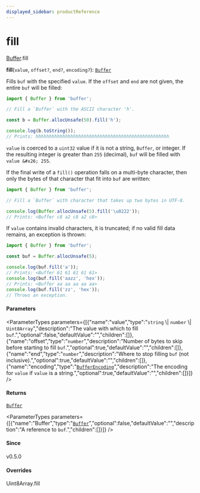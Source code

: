 ```yaml
---
displayed_sidebar: productReference
---
```



# fill

[Buffer](../../interfaces/Buffer.mdx).fill

**fill**(`value`, `offset?`, `end?`, `encoding?`): [`Buffer`](../../variables/Buffer-1.mdx)

Fills `buf` with the specified `value`. If the `offset` and `end` are not given,
the entire `buf` will be filled:

```js
import { Buffer } from 'buffer';

// Fill a `Buffer` with the ASCII character 'h'.

const b = Buffer.allocUnsafe(50).fill('h');

console.log(b.toString());
// Prints: hhhhhhhhhhhhhhhhhhhhhhhhhhhhhhhhhhhhhhhhhhhhhhhhhh
```

`value` is coerced to a `uint32` value if it is not a string, `Buffer`, or
integer. If the resulting integer is greater than `255` (decimal), `buf` will be
filled with `value &#x26; 255`.

If the final write of a `fill()` operation falls on a multi-byte character,
then only the bytes of that character that fit into `buf` are written:

```js
import { Buffer } from 'buffer';

// Fill a `Buffer` with character that takes up two bytes in UTF-8.

console.log(Buffer.allocUnsafe(5).fill('\u0222'));
// Prints: <Buffer c8 a2 c8 a2 c8>
```

If `value` contains invalid characters, it is truncated; if no valid
fill data remains, an exception is thrown:

```js
import { Buffer } from 'buffer';

const buf = Buffer.allocUnsafe(5);

console.log(buf.fill('a'));
// Prints: <Buffer 61 61 61 61 61>
console.log(buf.fill('aazz', 'hex'));
// Prints: <Buffer aa aa aa aa aa>
console.log(buf.fill('zz', 'hex'));
// Throws an exception.
```

#### Parameters

<ParameterTypes parameters={[{"name":"value","type":"`string` \\| `number` \\| `Uint8Array`","description":"The value with which to fill `buf`.","optional":false,"defaultValue":"","children":[]},{"name":"offset","type":"`number`","description":"Number of bytes to skip before starting to fill `buf`.","optional":true,"defaultValue":"","children":[]},{"name":"end","type":"`number`","description":"Where to stop filling `buf` (not inclusive).","optional":true,"defaultValue":"","children":[]},{"name":"encoding","type":"[`BufferEncoding`](../../types/BufferEncoding.mdx)","description":"The encoding for `value` if `value` is a string.","optional":true,"defaultValue":"","children":[]}]} />

#### Returns

[`Buffer`](../../variables/Buffer-1.mdx)

<ParameterTypes parameters={[{"name":"Buffer","type":"[`Buffer`](../../variables/Buffer-1.mdx)","optional":false,"defaultValue":"","description":"A reference to `buf`.","children":[]}]} />

#### Since

v0.5.0

#### Overrides

Uint8Array.fill
